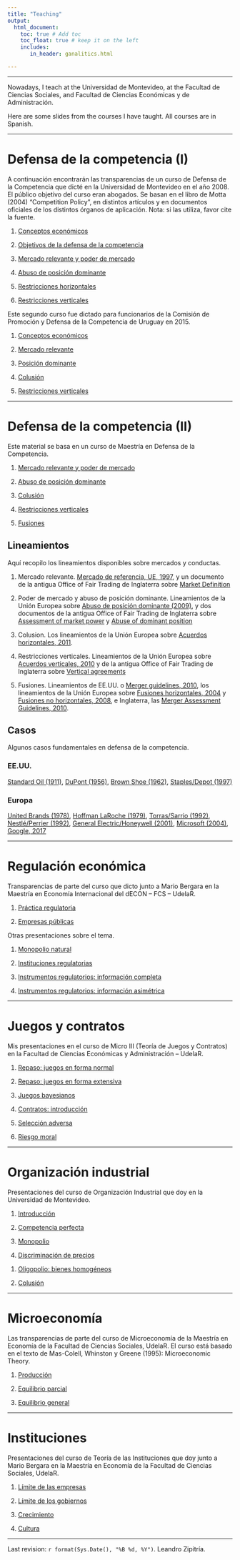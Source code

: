 ```yaml
---
title: "Teaching"
output:
  html_document:
    toc: true # Add toc
    toc_float: true # keep it on the left
    includes:
       in_header: ganalitics.html

---
```


***

Nowadays, I teach at the Universidad de Montevideo, at the Facultad de Ciencias Sociales, and Facultad de Ciencias Económicas y de Administración.


Here are some slides from the courses I have taught. All courses are in Spanish.

---

# Defensa de la competencia (I)

A continuación encontrarán las transparencias de un curso de Defensa de la Competencia que dicté en la Universidad de Montevideo en el año 2008. El público objetivo del curso eran abogados. Se basan en el libro de Motta (2004) “Competition Policy”, en distintos artículos y en documentos oficiales de los distintos órganos de aplicación. Nota: si las utiliza, favor cite la fuente.

1. [Conceptos económicos](files/teaching/intro-competencia/clase-1-conceptos-econc3b3micos.pdf)

1. [Objetivos de la defensa de la competencia](files/teaching/intro-competencia/clase-2-objetivos-de-la-dc.pdf)

1. [Mercado relevante y poder de mercado](files/teaching/intro-competencia/clase-3-mercado-relevante-y-poder-de-mercado.pdf)

1. [Abuso de posición dominante](files/teaching/intro-competencia/clase-4-abuso-de-posicion-domin.pdf)

1. [Restricciones horizontales](files/teaching/intro-competencia/clase-5-acuerdos-horizontales.pdf)

1. [Restricciones verticales](files/teaching/intro-competencia/clase-6-restricciones-horizontales.pdf)


Este segundo curso fue dictado para funcionarios de la Comisión de Promoción y Defensa de la Competencia de Uruguay en 2015.

1. [Conceptos económicos](files/teaching/intro-competencia/1-conceptos.pdf)

1. [Mercado relevante](files/teaching/intro-competencia/2-mercado.pdf)

1. [Posición dominante](files/teaching/intro-competencia/3-posdominante.pdf)

1. [Colusión](files/teaching/intro-competencia/4-colusion.pdf)

1. [Restricciones verticales](files/teaching/intro-competencia/5-verticales.pdf)

---

# Defensa de la competencia (II)

Este material se basa en un curso de Maestría en Defensa de la Competencia.

1. [Mercado relevante y poder de mercado](files/teaching/competencia-avanzado/clase_1_-_mercado_relevante2.pdf)

1. [Abuso de posición dominante](files/teaching/competencia-avanzado/clase_2_-_estrategicos2.pdf)

1. [Colusión](files/teaching/competencia-avanzado/clase_3_-_colusion1.pdf)

1. [Restricciones verticales](files/teaching/competencia-avanzado/clase_4_-_verticales2.pdf)

1. [Fusiones](files/teaching/competencia-avanzado/clase_5_-_fusiones1.pdf)


## Lineamientos


Aquí recopilo los lineamientos disponibles sobre mercados y conductas.

1. Mercado relevante. [Mercado de referencia, UE, 1997](https://eur-lex.europa.eu/LexUriServ/LexUriServ.do?uri=OJ:C:1997:372:0005:0013:ES:PDF), y un documento de la antigua Office of Fair Trading de Inglaterra sobre [Market Definition](https://assets.publishing.service.gov.uk/government/uploads/system/uploads/attachment_data/file/284423/oft403.pdf)

1. Poder de mercado y abuso de posición dominante. Lineamientos de la Unión Europea sobre [Abuso de posición dominante (2009)](https://eur-lex.europa.eu/legal-content/ES/TXT/PDF/?uri=CELEX:52009XC0224(01)&from=ES), y dos documentos de la antigua Office of Fair Trading de Inglaterra sobre [Assessment of market power](https://assets.publishing.service.gov.uk/government/uploads/system/uploads/attachment_data/file/284400/oft415.pdf) y [Abuse of dominant position](https://assets.publishing.service.gov.uk/government/uploads/system/uploads/attachment_data/file/284422/oft402.pdf)

1. Colusion. Los lineamientos de la Unión Europea sobre [Acuerdos horizontales, 2011](https://eur-lex.europa.eu/LexUriServ/LexUriServ.do?uri=OJ:C:2011:011:0001:0072:ES:PDF).

1. Restricciones verticales. Lineamientos de la Unión Europea sobre [Acuerdos verticales, 2010](https://eur-lex.europa.eu/LexUriServ/LexUriServ.do?uri=OJ:C:2010:130:0001:0046:ES:PDF) y de la antigua Office of Fair Trading de Inglaterra sobre [Vertical agreements](https://assets.publishing.service.gov.uk/government/uploads/system/uploads/attachment_data/file/284430/oft419.pdf)

1. Fusiones. Lineamientos de EE.UU. o [Merger guidelines, 2010](https://www.ftc.gov/sites/default/files/attachments/merger-review/100819hmg.pdf), los lineamientos de la Unión Europea sobre [Fusiones horizontales, 2004](https://eur-lex.europa.eu/LexUriServ/LexUriServ.do?uri=OJ:C:2004:031:0005:0018:es:PDF) y [Fusiones no horizontales, 2008](https://eur-lex.europa.eu/LexUriServ/LexUriServ.do?uri=OJ:C:2008:265:0006:0025:es:PDF), e Inglaterra, las [Merger Assessment Guidelines, 2010](https://assets.publishing.service.gov.uk/government/uploads/system/uploads/attachment_data/file/284449/OFT1254.pdf).


## Casos

Algunos casos fundamentales en defensa de la competencia.

### EE.UU.

[Standard Oil (1911)](https://supreme.justia.com/cases/federal/us/221/1/), [DuPont (1956)](https://caselaw.findlaw.com/us-supreme-court/351/377.html), [Brown Shoe (1962)](https://caselaw.findlaw.com/us-supreme-court/370/294.html), [Staples/Depot (1997)](https://www.ftc.gov/enforcement/cases-proceedings/9710008/staples-inc-office-depot-inc)


### Europa

[United Brands (1978)](https://eur-lex.europa.eu/legal-content/ES/TXT/PDF/?uri=CELEX:61976CJ0027&from=EN), [Hoffman LaRoche (1979)](https://eur-lex.europa.eu/LexUriServ/LexUriServ.do?uri=CELEX:61976CJ0085:EN:PDF), [Torras/Sarrio (1992)](http://ec.europa.eu/competition/mergers/cases/decisions/m166_en.pdf), [Nestlé/Perrier (1992)](https://eur-lex.europa.eu/LexUriServ/LexUriServ.do?uri=CELEX:31992D0553:ES:PDF), [General Electric/Honeywell (2001)](http://ec.europa.eu/competition/mergers/cases/decisions/m2220_en.pdf), [Microsoft (2004)](https://leandrozipitria.files.wordpress.com/2013/09/ue-microsoft.pdf), [Google, 2017](http://ec.europa.eu/competition/antitrust/cases/dec_docs/39740/39740_14996_3.pdf)

---

# Regulación económica


Transparencias de parte del curso que dicto junto a Mario Bergara en la Maestría en Economía Internacional del dECON – FCS – UdelaR.

1. [Práctica regulatoria](files/teaching/regulacion/Clase_1_Practica_Regulatoria.pdf)

1. [Empresas públicas](files/teaching/regulacion/Clase_2_EEPP.pdf)


Otras presentaciones sobre el tema.

1. [Monopolio natural](files/teaching/regulacion2/clase2.pdf)

1. [Instituciones regulatorias](files/teaching/regulacion2/clase31.pdf)

1. [Instrumentos regulatorios: información completa](files/teaching/regulacion2/clase41.pdf)

1. [Instrumentos regulatorios: información asimétrica](files/teaching/regulacion2/clase51.pdf)


---

# Juegos y contratos


Mis presentaciones en el curso de Micro III (Teoría de Juegos y Contratos) en la Facultad de Ciencias Económicas y Administración – UdelaR.

1. [Repaso: juegos en forma normal](files/teaching/microiii/1.1-Repaso_Juegos_Normal.pdf)

1. [Repaso: juegos en forma extensiva](files/teaching/microiii/1.2-Repaso_Juegos_extensivos.pdf)

1. [Juegos bayesianos](files/teaching/microiii/3-juegos_bayesianos.pdf)

1. [Contratos: introducción](files/teaching/microiii/6.1-Contratos_presentacion.pdf)

1. [Selección adversa](files/teaching/microiii/6.2-Contratos_Seleccion_Adversa.pdf)

1. [Riesgo moral](files/teaching/microiii/6.3-Contratos_Riesgo_Moral.pdf)

---

# Organización industrial

Presentaciones del curso de Organización Industrial que doy en la Universidad de Montevideo.

1. [Introducción](files/teaching/oi-um/1-Introduccion.pdf)

1. [Competencia perfecta](files/teaching/oi-um/2-CP.pdf)

1. [Monopolio](files/teaching/oi-um/3-Monopolio.pdf)

1. [Discriminación de precios](files/teaching/oi-um/4-Discriminacion.pdf)

<!-- 1. [Teoría de juegos](files/teaching/oi-um/4-TeoJuegos.pdf) -->

1. [Oligopolio: bienes homogéneos](files/teaching/oi-um/5-Oligopolio.pdf)

1. [Colusión](files/teaching/oi-um/6-Colusion.pdf)

<!-- 1. [Oligopolio: bienes diferenciados](files/teaching/oi-um/6-BsDiferenciados.pdf) -->

<!-- 1. [Concentración](files/teaching/oi-um/7-Concentracion.pdf) -->

<!-- 1. [Entrada al mercado](files/teaching/oi-um/8-Entrada.pdf) -->

<!-- 1. [Costos hundidos](files/teaching/oi-um/9-CostosH.pdf) -->

<!-- 1. [Restricciones verticales](files/teaching/oi-um/11-Restriciones.verticales.pdf) -->

<!-- 1. [Comportamientos estratégicos](files/teaching/oi-um/12-Estrategicos.pdf) -->



---

# Microeconomía

Las transparencias de parte del curso de Microeconomía de la Maestría en Economía de la Facultad de Ciencias Sociales, UdelaR. El curso está basado en el texto de Mas-Colell, Whinston y Greene (1995): Microeconomic Theory.

1. [Producción](files/teaching/Micro/Cap5.Produccion.pdf)

1. [Equilibrio parcial](files/teaching/Micro/Cap10.Mercados_competitivos.pdf)

1. [Equilibrio general](files/teaching/Micro/Cap15.Equilibrio_general.pdf)

---

# Instituciones

Presentaciones del curso de Teoría de las Instituciones que doy junto a Mario Bergara en la Maestría en Economía de la Facultad de Ciencias Sociales, UdelaR.

1. [Límite de las empresas](files/teaching/instituciones/1.Limite_empresas.pdf)

1. [Límite de los gobiernos](files/teaching/instituciones/2.Limite_gobiernos.pdf)

1. [Crecimiento](files/teaching/instituciones/3.Crecimiento.pdf)

1. [Cultura](files/teaching/instituciones/4.Cultura.pdf)

---

Last revision: `r format(Sys.Date(), "%B %d, %Y")`. Leandro Zipitría.

